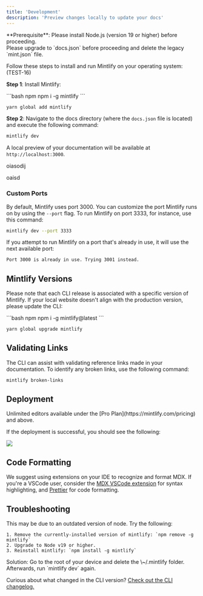 ```yaml
---
title: 'Development'
description: 'Preview changes locally to update your docs'
---
```


<Info>
  **Prerequisite**: Please install Node.js (version 19 or higher) before proceeding. <br />
  Please upgrade to `docs.json` before proceeding and delete the legacy `mint.json` file.
</Info>

Follow these steps to install and run Mintlify on your operating system: (TEST-16)

**Step 1**: Install Mintlify:

<CodeGroup>
  ```bash npm
  npm i -g mintlify
  ```

  ```bash yarn
  yarn global add mintlify
  ```
</CodeGroup>

**Step 2**: Navigate to the docs directory (where the `docs.json` file is located) and execute the following command:

```bash
mintlify dev
```

A local preview of your documentation will be available at `http://localhost:3000`.

<Card title="New Card" icon="bolt">
  oiasodij

  oaisd
</Card>

### Custom Ports

By default, Mintlify uses port 3000. You can customize the port Mintlify runs on by using the `--port` flag. To run Mintlify on port 3333, for instance, use this command:

```bash
mintlify dev --port 3333
```

If you attempt to run Mintlify on a port that's already in use, it will use the next available port:

```md
Port 3000 is already in use. Trying 3001 instead.
```

## Mintlify Versions

Please note that each CLI release is associated with a specific version of Mintlify. If your local website doesn't align with the production version, please update the CLI:

<CodeGroup>
  ```bash npm
  npm i -g mintlify@latest
  ```

  ```bash yarn
  yarn global upgrade mintlify
  ```
</CodeGroup>

## Validating Links

The CLI can assist with validating reference links made in your documentation. To identify any broken links, use the following command:

```bash
mintlify broken-links
```

## Deployment

<Tip>
  Unlimited editors available under the [Pro
  Plan](https://mintlify.com/pricing) and above.
</Tip>

If the deployment is successful, you should see the following:

<Frame>
  <img src="https://github.com/edgarlr/mintlify-docs/blob/main//images/checks-passed.png?raw=true" />
</Frame>

## Code Formatting

We suggest using extensions on your IDE to recognize and format MDX. If you're a VSCode user, consider the [MDX VSCode extension](https://marketplace.visualstudio.com/items?itemName=unifiedjs.vscode-mdx) for syntax highlighting, and [Prettier](https://marketplace.visualstudio.com/items?itemName=esbenp.prettier-vscode) for code formatting.

## Troubleshooting

<AccordionGroup>
  <Accordion title="Error: Could not load the &#x22;sharp&#x22; module using the darwin-arm64 runtime">
    This may be due to an outdated version of node. Try the following:

    1. Remove the currently-installed version of mintlify: `npm remove -g mintlify`
    2. Upgrade to Node v19 or higher.
    3. Reinstall mintlify: `npm install -g mintlify`
  </Accordion>

  <Accordion title="Issue: Encountering an unknown error">
    Solution: Go to the root of your device and delete the \~/.mintlify folder. Afterwards, run `mintlify dev` again.
  </Accordion>
</AccordionGroup>

Curious about what changed in the CLI version? [Check out the CLI changelog.](https://www.npmjs.com/package/mintlify?activeTab=versions)
